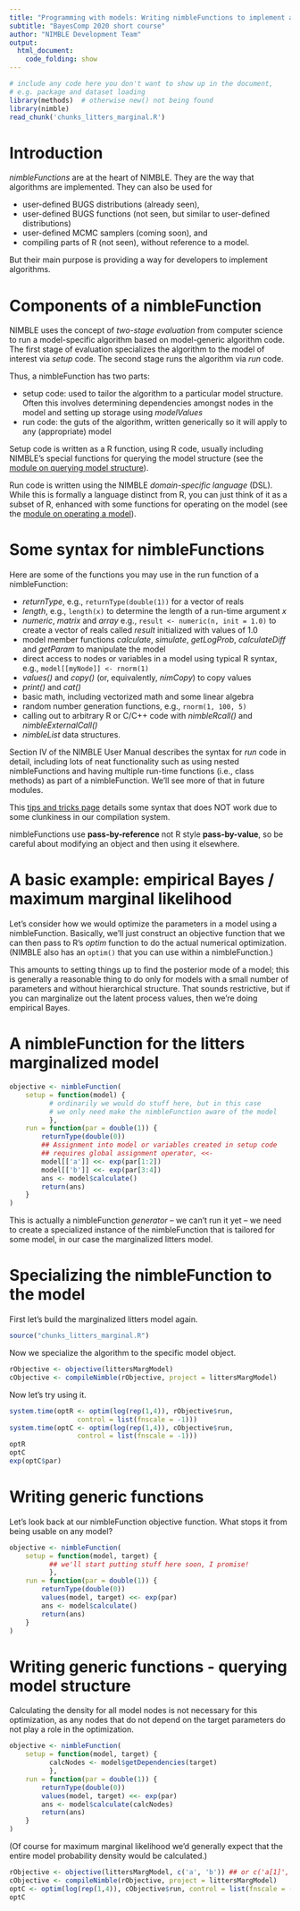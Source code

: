 ```yaml
---
title: "Programming with models: Writing nimbleFunctions to implement algorithms"
subtitle: "BayesComp 2020 short course"
author: "NIMBLE Development Team"
output:
  html_document:
    code_folding: show
---
```



```r
# include any code here you don't want to show up in the document,
# e.g. package and dataset loading
library(methods)  # otherwise new() not being found
library(nimble)
read_chunk('chunks_litters_marginal.R')
```

# Introduction

*nimbleFunctions* are at the heart of NIMBLE. They are the way that algorithms are implemented. They can also be used for

 - user-defined BUGS distributions (already seen),
 - user-defined BUGS functions (not seen, but similar to user-defined distributions)
 - user-defined MCMC samplers (coming soon), and
 - compiling parts of R (not seen), without reference to a model.

But their main purpose is providing a way for developers to implement algorithms.

# Components of a nimbleFunction

NIMBLE uses the concept of *two-stage evaluation* from computer science to run a model-specific algorithm based on model-generic algorithm code. The first stage of evaluation specializes the algorithm to the model of interest via *setup* code. The second stage runs the algorithm via *run* code. 

Thus, a nimbleFunction has two parts:

 - setup code: used to tailor the algorithm to a particular model structure. Often this involves determining dependencies amongst nodes in the model and setting up storage using *modelValues*
 - run code: the guts of the algorithm, written generically so it will apply to any (appropriate) model

Setup code is written as a R function, using R code, usually including NIMBLE's special functions for querying the model structure (see the [module on querying model structure](4.5_model_structure_slides.html)). 

Run code is written using the NIMBLE *domain-specific language* (DSL). While this is formally a language distinct from R, you can just think of it as a subset of R, enhanced with some functions for operating on the model (see the [module on operating a model](4.4_operating_model_slides.html)). 

# Some syntax for nimbleFunctions

Here are some of the functions you may use in the run function of a nimbleFunction:

 - *returnType*, e.g., ```returnType(double(1))``` for a vector of reals
 - *length*, e.g., ```length(x)``` to determine the length of a run-time argument *x*
 - *numeric*, *matrix* and *array* e.g., ```result <- numeric(n, init = 1.0)``` to create a vector of reals called *result* initialized with values of 1.0
 - model member functions *calculate*, *simulate*, *getLogProb*, *calculateDiff* and *getParam* to manipulate the model
 - direct access to nodes or variables in a model using typical R syntax, e.g., ```model[[myNode]] <- rnorm(1)```
 - *values()* and *copy()* (or, equivalently, *nimCopy*) to copy values
 - *print()* and *cat()*
 - basic math, including vectorized math and some linear algebra
 - random number generation functions, e.g., ```rnorm(1, 100, 5)``` 
 - calling out to arbitrary R or C/C++ code with *nimbleRcall()* and *nimbleExternalCall()*
 - *nimbleList* data structures.


Section IV of the NIMBLE User Manual describes the syntax for *run* code in detail, including lots of neat functionality such as using nested nimbleFunctions and having multiple run-time functions (i.e., class methods) as part of a nimbleFunction. We'll see more of that in future modules.

This [tips and tricks page](https://github.com/nimble-dev/nimble/wiki/Tips-for-avoiding-errors-in-nimbleFunction-programming-and-compilation-%28DSL%29) details some syntax that does NOT work due to some clunkiness in our compilation system. 

nimbleFunctions use **pass-by-reference** not R style **pass-by-value**, so be careful about modifying an object and then using it elsewhere.
  

# A basic example: empirical Bayes / maximum marginal likelihood

Let's consider how we would optimize the parameters in a model using a nimbleFunction. Basically, we'll just construct an objective function that we can then pass to R's *optim* function to do the actual numerical optimization. (NIMBLE also has an `optim()` that you can use within a nimbleFunction.)

This amounts to setting things up to find the posterior mode of a model; this is generally a reasonable thing to do only for models with a small number of parameters and without hierarchical structure. That sounds restrictive, but if you can marginalize out the latent process values, then we're doing empirical Bayes.

# A nimbleFunction for the litters marginalized model

```r
objective <- nimbleFunction(
    setup = function(model) {
          # ordinarily we would do stuff here, but in this case
          # we only need make the nimbleFunction aware of the model
          },
    run = function(par = double(1)) {
        returnType(double(0))
        ## Assignment into model or variables created in setup code
        ## requires global assignment operator, <<-
        model[['a']] <<- exp(par[1:2])
        model[['b']] <<- exp(par[3:4])
        ans <- model$calculate()
        return(ans)
    }
)
```

This is actually a nimbleFunction *generator* -- we can't run it yet -- we need to create a specialized instance of the nimbleFunction that is tailored for some model, in our case the marginalized litters model. 

# Specializing the nimbleFunction to the model

First let's build the marginalized litters model again.

```r
source("chunks_litters_marginal.R")
```

Now we specialize the algorithm to the specific model object.

```r
rObjective <- objective(littersMargModel)
cObjective <- compileNimble(rObjective, project = littersMargModel)
```

Now let's try using it.

```r
system.time(optR <- optim(log(rep(1,4)), rObjective$run,
                 control = list(fnscale = -1)))
system.time(optC <- optim(log(rep(1,4)), cObjective$run,
                 control = list(fnscale = -1)))
optR
optC
exp(optC$par)
```

# Writing generic functions

Let's look back at our nimbleFunction objective function. What stops it from being usable on any model?

```r
objective <- nimbleFunction(
    setup = function(model, target) {
          ## we'll start putting stuff here soon, I promise!
          },
    run = function(par = double(1)) {
        returnType(double(0))
        values(model, target) <<- exp(par)
        ans <- model$calculate()
        return(ans)
    }
)
```

# Writing generic functions - querying model structure

Calculating the density for all model nodes is not necessary for this optimization, as any nodes that do not depend on the target parameters do not play a role in the optimization.

```r
objective <- nimbleFunction(
    setup = function(model, target) {
          calcNodes <- model$getDependencies(target)
          },
    run = function(par = double(1)) {
        returnType(double(0))
        values(model, target) <<- exp(par)
        ans <- model$calculate(calcNodes)
        return(ans)
    }
)
```


(Of course for maximum marginal likelihood we'd generally expect that the entire model probability density would be calculated.)

```r
rObjective <- objective(littersMargModel, c('a', 'b')) ## or c('a[1]','a[2]','b[1]','b[2]')
cObjective <- compileNimble(rObjective, project = littersMargModel)
optC <- optim(log(rep(1,4)), cObjective$run, control = list(fnscale = -1))
optC
```

